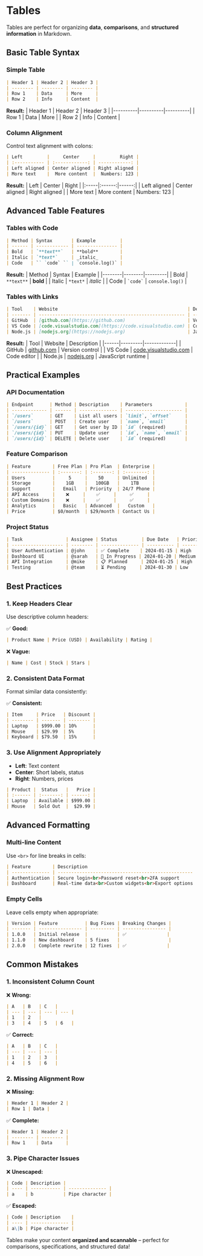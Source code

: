 # Tables

Tables are perfect for organizing **data**, **comparisons**, and **structured information** in Markdown.

## Basic Table Syntax

### Simple Table

```markdown
| Header 1 | Header 2 | Header 3 |
| -------- | -------- | -------- |
| Row 1    | Data     | More     |
| Row 2    | Info     | Content  |
```

**Result:**
| Header 1 | Header 2 | Header 3 |
|----------|----------|----------|
| Row 1 | Data | More |
| Row 2 | Info | Content |

### Column Alignment

Control text alignment with colons:

```markdown
| Left         |     Center     |         Right |
| :----------- | :------------: | ------------: |
| Left aligned | Center aligned | Right aligned |
| More text    |  More content  |  Numbers: 123 |
```

**Result:**
| Left | Center | Right |
|:-----|:------:|------:|
| Left aligned | Center aligned | Right aligned |
| More text | More content | Numbers: 123 |

## Advanced Table Features

### Tables with Code

```markdown
| Method | Syntax       | Example         |
| ------ | ------------ | --------------- |
| Bold   | `**text**`   | **bold**        |
| Italic | `*text*`     | _italic_        |
| Code   | `` `code` `` | `console.log()` |
```

**Result:**
| Method | Syntax | Example |
|--------|--------|---------|
| Bold | `**text**` | **bold** |
| Italic | `*text*` | _italic_ |
| Code | `` `code` `` | `console.log()` |

### Tables with Links

```markdown
| Tool    | Website                                                | Description        |
| ------- | ------------------------------------------------------ | ------------------ |
| GitHub  | [github.com](https://github.com)                       | Version control    |
| VS Code | [code.visualstudio.com](https://code.visualstudio.com) | Code editor        |
| Node.js | [nodejs.org](https://nodejs.org)                       | JavaScript runtime |
```

**Result:**
| Tool | Website | Description |
|------|---------|-------------|
| GitHub | [github.com](https://github.com) | Version control |
| VS Code | [code.visualstudio.com](https://code.visualstudio.com) | Code editor |
| Node.js | [nodejs.org](https://nodejs.org) | JavaScript runtime |

## Practical Examples

### API Documentation

```markdown
| Endpoint      | Method | Description    | Parameters            |
| ------------- | ------ | -------------- | --------------------- |
| `/users`      | GET    | List all users | `limit`, `offset`     |
| `/users`      | POST   | Create user    | `name`, `email`       |
| `/users/{id}` | GET    | Get user by ID | `id` (required)       |
| `/users/{id}` | PUT    | Update user    | `id`, `name`, `email` |
| `/users/{id}` | DELETE | Delete user    | `id` (required)       |
```

### Feature Comparison

```markdown
| Feature        | Free Plan | Pro Plan  | Enterprise |
| -------------- | :-------: | :-------: | :--------: |
| Users          |     5     |    50     | Unlimited  |
| Storage        |    1GB    |   100GB   |    1TB     |
| Support        |   Email   | Priority  | 24/7 Phone |
| API Access     |    ❌     |    ✅     |     ✅     |
| Custom Domains |    ❌     |    ✅     |     ✅     |
| Analytics      |   Basic   | Advanced  |   Custom   |
| Price          | $0/month  | $29/month | Contact Us |
```

### Project Status

```markdown
| Task                | Assignee | Status         | Due Date   | Priority |
| ------------------- | -------- | -------------- | ---------- | -------- |
| User Authentication | @john    | ✅ Complete    | 2024-01-15 | High     |
| Dashboard UI        | @sarah   | 🔄 In Progress | 2024-01-20 | Medium   |
| API Integration     | @mike    | 📋 Planned     | 2024-01-25 | High     |
| Testing             | @team    | ⏳ Pending     | 2024-01-30 | Low      |
```

## Best Practices

### 1. Keep Headers Clear

Use descriptive column headers:

✅ **Good:**

```markdown
| Product Name | Price (USD) | Availability | Rating |
```

❌ **Vague:**

```markdown
| Name | Cost | Stock | Stars |
```

### 2. Consistent Data Format

Format similar data consistently:

✅ **Consistent:**

```markdown
| Item     | Price   | Discount |
| -------- | ------- | -------- |
| Laptop   | $999.00 | 10%      |
| Mouse    | $29.99  | 5%       |
| Keyboard | $79.50  | 15%      |
```

### 3. Use Alignment Appropriately

- **Left**: Text content
- **Center**: Short labels, status
- **Right**: Numbers, prices

```markdown
| Product |  Status   |   Price |
| :------ | :-------: | ------: |
| Laptop  | Available | $999.00 |
| Mouse   | Sold Out  |  $29.99 |
```

## Advanced Formatting

### Multi-line Content

Use `<br>` for line breaks in cells:

```markdown
| Feature        | Description                                        |
| -------------- | -------------------------------------------------- |
| Authentication | Secure login<br>Password reset<br>2FA support      |
| Dashboard      | Real-time data<br>Custom widgets<br>Export options |
```

### Empty Cells

Leave cells empty when appropriate:

```markdown
| Version | Feature          | Bug Fixes | Breaking Changes |
| ------- | ---------------- | --------- | ---------------- |
| 1.0.0   | Initial release  |           | ✅               |
| 1.1.0   | New dashboard    | 5 fixes   |                  |
| 2.0.0   | Complete rewrite | 12 fixes  | ✅               |
```

## Common Mistakes

### 1. Inconsistent Column Count

❌ **Wrong:**

```markdown
| A   | B   | C   |
| --- | --- | --- | --- |
| 1   | 2   |
| 3   | 4   | 5   | 6   |
```

✅ **Correct:**

```markdown
| A   | B   | C   |
| --- | --- | --- |
| 1   | 2   | 3   |
| 4   | 5   | 6   |
```

### 2. Missing Alignment Row

❌ **Missing:**

```markdown
| Header 1 | Header 2 |
| Row 1 | Data |
```

✅ **Complete:**

```markdown
| Header 1 | Header 2 |
| -------- | -------- |
| Row 1    | Data     |
```

### 3. Pipe Character Issues

❌ **Unescaped:**

```markdown
| Code | Description |
| ---- | ----------- | -------------- |
| a    | b           | Pipe character |
```

✅ **Escaped:**

```markdown
| Code | Description    |
| ---- | -------------- |
| a\|b | Pipe character |
```

Tables make your content **organized and scannable** – perfect for comparisons, specifications, and structured data!

